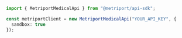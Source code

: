 
```typescript
import { MetriportMedicalApi } from "@metriport/api-sdk";

const metriportClient = new MetriportMedicalApi("YOUR_API_KEY", {
  sandbox: true
});
```
